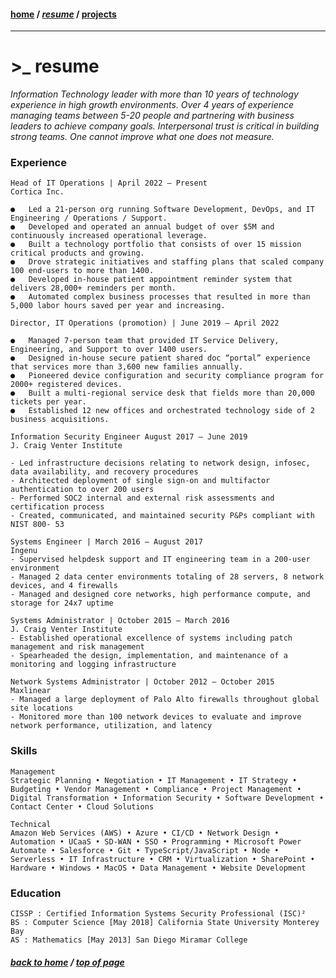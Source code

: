 #### [home](/) / [*resume*](/resume) / [projects](/projects)
---
# >_ resume

_Information Technology leader with more than 10 years of technology experience in high growth environments. Over 4 years of experience managing teams between 5-20 people and partnering with business leaders to achieve company goals. Interpersonal trust is critical in building strong teams. One cannot improve what one does not measure._

### Experience

```
Head of IT Operations | April 2022 – Present
Cortica Inc.

●	Led a 21-person org running Software Development, DevOps, and IT Engineering / Operations / Support.
●	Developed and operated an annual budget of over $5M and continuously increased operational leverage.
●	Built a technology portfolio that consists of over 15 mission critical products and growing.
●	Drove strategic initiatives and staffing plans that scaled company 100 end-users to more than 1400.
●	Developed in-house patient appointment reminder system that delivers 28,000+ reminders per month.
●	Automated complex business processes that resulted in more than 5,000 labor hours saved per year and increasing.

```
```
Director, IT Operations (promotion) | June 2019 – April 2022

●	Managed 7-person team that provided IT Service Delivery, Engineering, and Support to over 1400 users.
●	Designed in-house secure patient shared doc “portal” experience that services more than 3,600 new families annually.
●	Pioneered device configuration and security compliance program for 2000+ registered devices.
●	Built a multi-regional service desk that fields more than 20,000 tickets per year.
●	Established 12 new offices and orchestrated technology side of 2 business acquisitions.

```
```
Information Security Engineer August 2017 – June 2019
J. Craig Venter Institute

- Led infrastructure decisions relating to network design, infosec, data availability, and recovery procedures
- Architected deployment of single sign-on and multifactor authentication to over 200 users
- Performed SOC2 internal and external risk assessments and certification process
- Created, communicated, and maintained security P&Ps compliant with NIST 800- 53
```
```
Systems Engineer | March 2016 – August 2017
Ingenu
- Supervised helpdesk support and IT engineering team in a 200-user environment
- Managed 2 data center environments totaling of 28 servers, 8 network devices, and 4 firewalls
- Managed and designed core networks, high performance compute, and storage for 24x7 uptime
```
```
Systems Administrator | October 2015 – March 2016
J. Craig Venter Institute
- Established operational excellence of systems including patch management and risk management
- Spearheaded the design, implementation, and maintenance of a monitoring and logging infrastructure
```
```
Network Systems Administrator | October 2012 – October 2015
Maxlinear
- Managed a large deployment of Palo Alto firewalls throughout global site locations
- Monitored more than 100 network devices to evaluate and improve network performance, utilization, and latency
```

### Skills

```
Management 
Strategic Planning • Negotiation • IT Management • IT Strategy • Budgeting • Vendor Management • Compliance • Project Management • Digital Transformation • Information Security • Software Development • Contact Center • Cloud Solutions

Technical 
Amazon Web Services (AWS) • Azure • CI/CD • Network Design • Automation • UCaaS • SD-WAN • SSO • Programming • Microsoft Power Automate • Salesforce • Git • TypeScript/JavaScript • Node • Serverless • IT Infrastructure • CRM • Virtualization • SharePoint • Hardware • Windows • MacOS • Data Management • Website Development
```

### Education

```
CISSP : Certified Information Systems Security Professional (ISC)²
BS : Computer Science [May 2018] California State University Monterey Bay
AS : Mathematics [May 2013] San Diego Miramar College
```

##### [back to home](/) / [top of page](#top) 